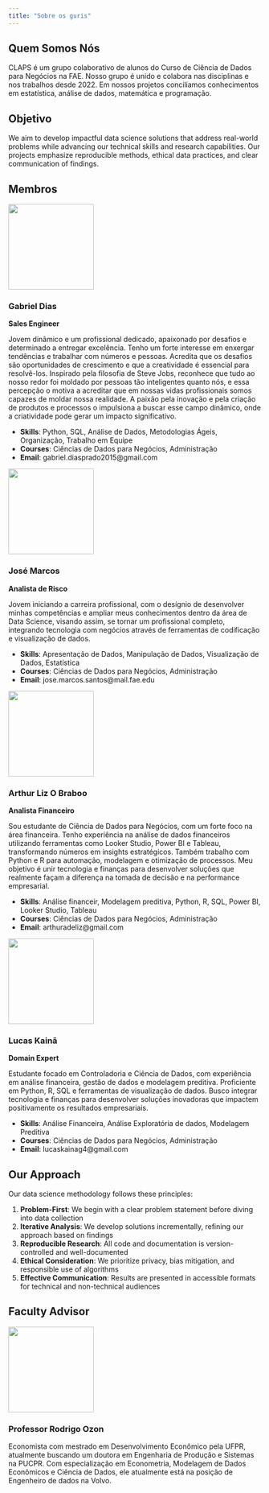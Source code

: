 ```yaml
---
title: "Sobre os guris"
---
```


## Quem Somos Nós

CLAPS é um grupo colaborativo de alunos do Curso de Ciência de Dados para Negócios na FAE. Nosso grupo é unido e colabora nas disciplinas e nos trabalhos desde 2022. Em nossos projetos conciliamos conhecimentos em estatística, análise de dados, matemática e programação.

## Objetivo

We aim to develop impactful data science solutions that address real-world problems while advancing our technical skills and research capabilities. Our projects emphasize reproducible methods, ethical data practices, and clear communication of findings.

## Membros

::::::: grid
::: {.g-col-12 .g-col-md-6}
![](images/gabrieldias.jpeg){.rounded-circle width="170" height="170"}

### Gabriel Dias

**Sales Engineer**

Jovem dinâmico e um profissional dedicado, apaixonado por desafios e determinado a entregar excelência. Tenho um forte interesse em enxergar tendências e trabalhar com números e pessoas. Acredita que os desafios são oportunidades de crescimento e que a creatividade é essencial para resolvê-los. Inspirado pela filosofia de Steve Jobs, reconhece que tudo ao nosso redor foi moldado por pessoas tão inteligentes quanto nós, e essa percepção o motiva a acreditar que em nossas vidas profissionais somos capazes de moldar nossa realidade. A paixão pela inovação e pela criação de produtos e processos o impulsiona a buscar esse campo dinâmico, onde a criatividade pode gerar um impacto significativo.

-   **Skills**: Python, SQL, Análise de Dados, Metodologias Ágeis, Organização, Trabalho em Equipe
-   **Courses**: Ciências de Dados para Negócios, Administração
-   **Email**: gabriel.diasprado2015\@gmail.com
:::

::: {.g-col-12 .g-col-md-6}
![](images/josemarcos.jpeg){.rounded-circle width="170" height="170"}

### José Marcos

**Analista de Risco**

Jovem iniciando a carreira profissional, com o desígnio de desenvolver minhas competências e ampliar meus conhecimentos dentro da área de Data Science, visando assim, se tornar um profissional completo, integrando tecnologia com negócios através de ferramentas de codificação e visualização de dados.

-   **Skills**: Apresentação de Dados, Manipulação de Dados, Visualização de Dados, Estatística
-   **Courses**: Ciências de Dados para Negócios, Administração
-   **Email**: jose.marcos.santos\@mail.fae.edu
:::

::: {.g-col-12 .g-col-md-6}
![](images/arthurliz.jpeg){.rounded-circle width="170" height="170"}

### Arthur Liz O Braboo

**Analista Financeiro**

Sou estudante de Ciência de Dados para Negócios, com um forte foco na área financeira. Tenho experiência na análise de dados financeiros utilizando ferramentas como Looker Studio, Power BI e Tableau, transformando números em insights estratégicos. Também trabalho com Python e R para automação, modelagem e otimização de processos. Meu objetivo é unir tecnologia e finanças para desenvolver soluções que realmente façam a diferença na tomada de decisão e na performance empresarial.

-   **Skills**: Análise financeir, Modelagem preditiva, Python, R, SQL, Power BI, Looker Studio, Tableau
-   **Courses**: Ciências de Dados para Negócios, Administração
-   **Email**: arthuradeliz\@gmail.com
:::

::: {.g-col-12 .g-col-md-6}
![](images/lucaskaina.jpeg){.rounded-circle width="170" height="170"}

### Lucas Kainã

**Domain Expert**

Estudante focado em Controladoria e Ciência de Dados, com experiência em análise financeira, gestão de dados e modelagem preditiva. Proficiente em Python, R, SQL e ferramentas de visualização de dados. Busco integrar tecnologia e finanças para desenvolver soluções inovadoras que impactem positivamente os resultados empresariais.

-   **Skills**: Análise Financeira, Análise Exploratória de dados, Modelagem Preditiva
-   **Courses**: Ciências de Dados para Negócios, Administração
-   **Email**: lucaskainag4\@gmail.com
:::
:::::::

## Our Approach

Our data science methodology follows these principles:

1.  **Problem-First**: We begin with a clear problem statement before diving into data collection
2.  **Iterative Analysis**: We develop solutions incrementally, refining our approach based on findings
3.  **Reproducible Research**: All code and documentation is version-controlled and well-documented
4.  **Ethical Consideration**: We prioritize privacy, bias mitigation, and responsible use of algorithms
5.  **Effective Communication**: Results are presented in accessible formats for technical and non-technical audiences

## Faculty Advisor

::::: grid
::: {.g-col-12 .g-col-md-4}
[![](images/profrodrigo.jpg){.rounded-circle width="170"}](https://rhozon.github.io/selecaodeprodutosnor/index.html)
:::

::: {.g-col-12 .g-col-md-8}
### Professor Rodrigo Ozon

Economista com mestrado em Desenvolvimento Econômico pela UFPR, atualmente buscando um doutora em Engenharia de Produção e Sistemas na PUCPR. Com especialização em Econometria, Modelagem de Dados Econômicos e Ciência de Dados, ele atualmente está na posição de Engenheiro de dados na Volvo.
:::
:::::